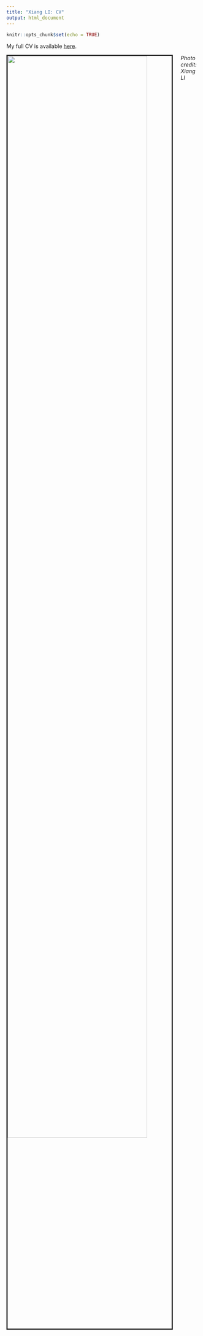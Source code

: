 ```yaml
---
title: "Xiang LI: CV"
output: html_document
---
```


```r
knitr::opts_chunk$set(echo = TRUE)
```

My full CV is available [here](CV/CV.pdf).

<img src="images/IMG_0830.jpg" style="width:85%; border:3px solid; margin-right: 20px" align="left">

_Photo credit: Xiang LI_